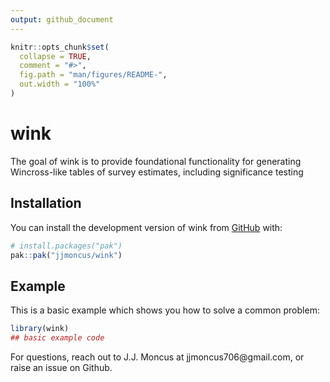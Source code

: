 ```yaml
---
output: github_document
---
```


<!-- README.md is generated from README.Rmd. Please edit that file -->

```r
knitr::opts_chunk$set(
  collapse = TRUE,
  comment = "#>",
  fig.path = "man/figures/README-",
  out.width = "100%"
)
```

# wink

<!-- badges: start -->
<!-- badges: end -->

The goal of wink is to provide foundational functionality for generating Wincross-like tables of survey estimates, including significance testing

## Installation

You can install the development version of wink from [GitHub](https://github.com/) with:

``` r
# install.packages("pak")
pak::pak("jjmoncus/wink")
```

## Example

This is a basic example which shows you how to solve a common problem:

```r
library(wink)
## basic example code
```

For questions, reach out to J.J. Moncus at jjmoncus706@gmail.com, or raise an issue on Github.
